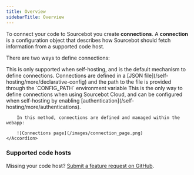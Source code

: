 ```yaml
---
title: Overview
sidebarTitle: Overview
---
```



To connect your code to Sourcebot you create **connections**. A **connection** is a configuration object that describes how Sourcebot should fetch information from a supported code host.

There are two ways to define connections:

<AccordionGroup>
    <Accordion title="Declarative configuration file">
        This is only supported when self-hosting, and is the default mechanism to define connections. Connections are defined in a [JSON file](/self-hosting/more/declarative-config)
        and the path to the file is provided through the `CONFIG_PATH` environment variable
    </Accordion>
    <Accordion title="UI connection management">
        This is the only way to define connections when using Sourcebot Cloud, and can be configured when self-hosting by enabling [authentication](/self-hosting/more/authentications).

        In this method, connections are defined and managed within the webapp:

        ![Connections page](/images/connection_page.png)
    </Accordion>
</AccordionGroup>

### Supported code hosts

<SupportedPlatforms />

<Note>Missing your code host? [Submit a feature request on GitHub](https://github.com/sourcebot-dev/sourcebot/discussions/categories/ideas).</Note>